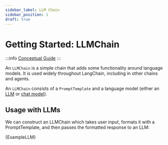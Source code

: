 ```yaml
---
sidebar_label: LLM Chain
sidebar_position: 1
draft: true
---
```



# Getting Started: LLMChain

:::info
[Conceptual Guide](https://python.langchain.com/docs/versions/migrating_chains/)
:::

An `LLMChain` is a simple chain that adds some functionality around language models. It is used widely throughout LangChain, including in other chains and agents.

An `LLMChain` consists of a `PromptTemplate` and a language model (either an [LLM](../models/llms/) or [chat model](../models/chat/)).

## Usage with LLMs

We can construct an LLMChain which takes user input, formats it with a PromptTemplate, and then passes the formatted response to an LLM:

<CodeBlock language="go">{ExampleLLM}</CodeBlock>


